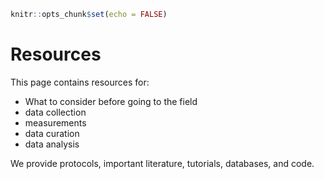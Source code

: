 ``` r
knitr::opts_chunk$set(echo = FALSE)
```

# Resources

This page contains resources for:

- What to consider before going to the field
- data collection
- measurements
- data curation
- data analysis

We provide protocols, important literature, tutorials, databases, and code.



